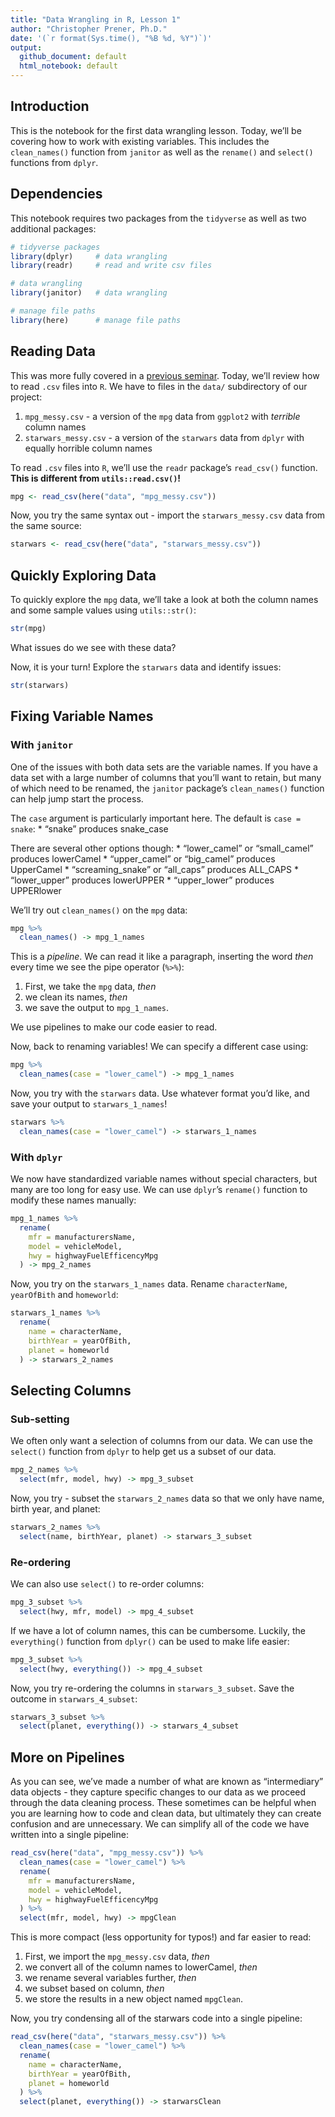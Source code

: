 ```yaml
---
title: "Data Wrangling in R, Lesson 1"
author: "Christopher Prener, Ph.D."
date: '(`r format(Sys.time(), "%B %d, %Y")`)'
output:
  github_document: default
  html_notebook: default
---
```


## Introduction
This is the notebook for the first data wrangling lesson. Today, we'll be covering how to work with existing variables. This includes the `clean_names()` function from `janitor` as well as the `rename()` and `select()` functions from `dplyr`.

## Dependencies
This notebook requires two packages from the `tidyverse` as well as two additional packages:

```r
# tidyverse packages
library(dplyr)     # data wrangling
library(readr)     # read and write csv files

# data wrangling
library(janitor)   # data wrangling

# manage file paths
library(here)      # manage file paths
```

## Reading Data
This was more fully covered in a [previous seminar](https://github.com/slu-dss/research-02). Today, we'll review how to read `.csv` files into `R`. We have to files in the `data/` subdirectory of our project:

1. `mpg_messy.csv` - a version of the `mpg` data from `ggplot2` with *terrible* column names
2. `starwars_messy.csv` - a version of the `starwars` data from `dplyr` with equally horrible column names

To read `.csv` files into `R`, we'll use the `readr` package's `read_csv()` function. **This is different from `utils::read.csv()`!**

```r
mpg <- read_csv(here("data", "mpg_messy.csv"))
```

Now, you try the same syntax out - import the `starwars_messy.csv` data from the same source:

```r
starwars <- read_csv(here("data", "starwars_messy.csv"))
```

## Quickly Exploring Data
To quickly explore the `mpg` data, we'll take a look at both the column names and some sample values using `utils::str()`:

```r
str(mpg)
```

What issues do we see with these data?

Now, it is your turn! Explore the `starwars` data and identify issues:

```r
str(starwars)
```

## Fixing Variable Names
### With `janitor`
One of the issues with both data sets are the variable names. If you have a data set with a large number of columns that you'll want to retain, but many of which need to be renamed, the `janitor` package's `clean_names()` function can help jump start the process.

The `case` argument is particularly important here. The default is `case = snake`:
* "snake" produces snake_case

There are several other options though:
* "lower_camel" or "small_camel" produces lowerCamel 
* "upper_camel" or "big_camel" produces UpperCamel
* "screaming_snake" or "all_caps" produces ALL_CAPS 
* "lower_upper" produces lowerUPPER
* "upper_lower" produces UPPERlower

We'll try out `clean_names()` on the `mpg` data:

```r
mpg %>%
  clean_names() -> mpg_1_names
```

This is a *pipeline*. We can read it like a paragraph, inserting the word *then* every time we see the pipe operator (`%>%`):

1. First, we take the `mpg` data, *then*
2. we clean its names, *then*
3. we save the output to `mpg_1_names`.

We use pipelines to make our code easier to read.

Now, back to renaming variables! We can specify a different case using:

```r
mpg %>%
  clean_names(case = "lower_camel") -> mpg_1_names
```

Now, you try with the `starwars` data. Use whatever format you'd like, and save your output to `starwars_1_names`!

```r
starwars %>%
  clean_names(case = "lower_camel") -> starwars_1_names
```

### With `dplyr`
We now have standardized variable names without special characters, but many are too long for easy use. We can use `dplyr`'s `rename()` function to modify these names manually:

```r
mpg_1_names %>%
  rename(
    mfr = manufacturersName,
    model = vehicleModel,
    hwy = highwayFuelEfficencyMpg
  ) -> mpg_2_names
```

Now, you try on the `starwars_1_names` data. Rename `characterName`, `yearOfBith` and `homeworld`:

```r
starwars_1_names %>%
  rename(
    name = characterName,
    birthYear = yearOfBith,
    planet = homeworld
  ) -> starwars_2_names
```

## Selecting Columns
### Sub-setting
We often only want a selection of columns from our data. We can use the `select()` function from `dplyr` to help get us a subset of our data.

```r
mpg_2_names %>%
  select(mfr, model, hwy) -> mpg_3_subset
```

Now, you try - subset the `starwars_2_names` data so that we only have name, birth year, and planet:

```r
starwars_2_names %>%
  select(name, birthYear, planet) -> starwars_3_subset
```

### Re-ordering
We can also use `select()` to re-order columns:

```r
mpg_3_subset %>%
  select(hwy, mfr, model) -> mpg_4_subset
```

If we have a lot of column names, this can be cumbersome. Luckily, the `everything()` function from `dplyr()` can be used to make life easier:

```r
mpg_3_subset %>%
  select(hwy, everything()) -> mpg_4_subset
```

Now, you try re-ordering the columns in `starwars_3_subset`. Save the outcome in `starwars_4_subset`:

```r
starwars_3_subset %>%
  select(planet, everything()) -> starwars_4_subset
```

## More on Pipelines
As you can see, we've made a number of what are known as "intermediary" data objects - they capture specific changes to our data as we proceed through the data cleaning process. These sometimes can be helpful when you are learning how to code and clean data, but ultimately they can create confusion and are unnecessary. We can simplify all of the code we have written into a single pipeline:

```r
read_csv(here("data", "mpg_messy.csv")) %>%
  clean_names(case = "lower_camel") %>%
  rename(
    mfr = manufacturersName,
    model = vehicleModel,
    hwy = highwayFuelEfficencyMpg
  ) %>%
  select(mfr, model, hwy) -> mpgClean
```

This is more compact (less opportunity for typos!) and far easier to read:

1. First, we import the `mpg_messy.csv` data, *then*
2. we convert all of the column names to lowerCamel, *then*
3. we rename several variables further, *then*
4. we subset based on column, *then*
5. we store the results in a new object named `mpgClean`.

Now, you try condensing all of the starwars code into a single pipeline:

```r
read_csv(here("data", "starwars_messy.csv")) %>%
  clean_names(case = "lower_camel") %>%
  rename(
    name = characterName,
    birthYear = yearOfBith,
    planet = homeworld
  ) %>%
  select(planet, everything()) -> starwarsClean
```
